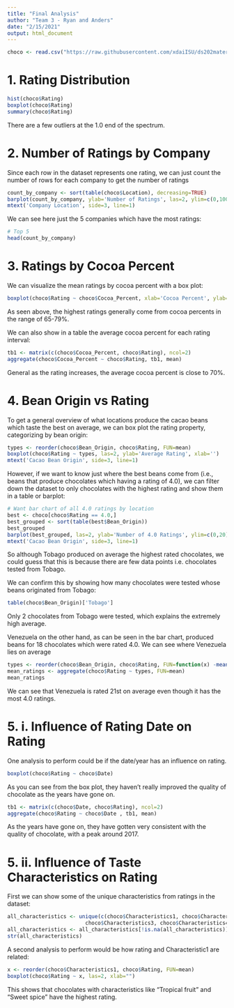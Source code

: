 ```yaml
---
title: "Final Analysis"
author: "Team 3 - Ryan and Anders"
date: "2/15/2021"
output: html_document
---
```


```r
choco <- read.csv("https://raw.githubusercontent.com/xdaiISU/ds202materials/master/hwlabs/data/choco.csv") 
```

# 1. Rating Distribution
```r
hist(choco$Rating)
boxplot(choco$Rating)
summary(choco$Rating)
```
There are a few outliers at the 1.0 end of the spectrum.

# 2. Number of Ratings by Company
Since each row in the dataset represents one rating, we can just count the number
of rows for each company to get the number of ratings
```r
count_by_company <- sort(table(choco$Location), decreasing=TRUE)
barplot(count_by_company, ylab='Number of Ratings', las=2, ylim=c(0,1000))
mtext('Company Location', side=3, line=1)
```

We can see here just the 5 companies which have the most ratings:
```r
# Top 5
head(count_by_company)
```

# 3. Ratings by Cocoa Percent
We can visualize the mean ratings by cocoa percent with a box plot:
```r
boxplot(choco$Rating ~ choco$Cocoa_Percent, xlab='Cocoa Percent', ylab='Rating')
```

As seen above, the highest ratings generally come from cocoa percents in the range of 65-79%.

We can also show in a table the average cocoa percent for each rating interval:
```r
tb1 <- matrix(c(choco$Cocoa_Percent, choco$Rating), ncol=2)
aggregate(choco$Cocoa_Percent ~ choco$Rating, tb1, mean)
```

General as the rating increases, the average cocoa percent is close to 70%.

# 4. Bean Origin vs Rating
To get a general overview of what locations produce the cacao beans which taste
the best on average, we can box plot the rating property, categorizing by
bean origin:
```r

types <- reorder(choco$Bean_Origin, choco$Rating, FUN=mean)
boxplot(choco$Rating ~ types, las=2, ylab='Average Rating', xlab='')
mtext('Cacao Bean Origin', side=3, line=1)
```

However, if we want to know just where the best beans come from (i.e., beans
that produce chocolates which having a rating of 4.0), we can filter down
the dataset to only chocolates with the highest rating and show them in a table
or barplot:
```r
# Want bar chart of all 4.0 ratings by location
best <- choco[choco$Rating == 4.0,]
best_grouped <- sort(table(best$Bean_Origin))
best_grouped
barplot(best_grouped, las=2, ylab='Number of 4.0 Ratings', ylim=c(0,20))
mtext('Cacao Bean Origin', side=3, line=1)
```

So although Tobago produced on average the highest rated chocolates, we could guess
that this is because there are few data points i.e. chocolates tested from Tobago.

We can confirm this by showing how many chocolates were tested whose beans
originated from Tobago:
```r
table(choco$Bean_Origin)['Tobago']
```
Only 2 chocolates from Tobago were tested, which explains the extremely high average.

Venezuela on the other hand, as can be seen in the bar chart, produced beans
for 18 chocolates which were rated 4.0. We can see where Venezuela lies on average

```r
types <- reorder(choco$Bean_Origin, choco$Rating, FUN=function(x) -mean(x))
mean_ratings <- aggregate(choco$Rating ~ types, FUN=mean)
mean_ratings
```

We can see that Venezuela is rated 21st on average even though it has the most
4.0 ratings.

# 5. i. Influence of Rating Date on Rating
One analysis to perform could be if the date/year has an influence on rating. 
```r
boxplot(choco$Rating ~ choco$Date)
```

As you can see from the box plot, they haven't really improved the quality of chocolate as the years
have gone on. 

```r
tb1 <- matrix(c(choco$Date, choco$Rating), ncol=2)
aggregate(choco$Rating ~ choco$Date , tb1, mean)
```

As the years have gone on, they have gotten very consistent with the quality of chocolate, with a peak 
around 2017. 


# 5. ii. Influence of Taste Characteristics on Rating

First we can show some of the unique characteristics from ratings in the dataset:

```r
all_characteristics <- unique(c(choco$Characteristics1, choco$Characteristics2, 
                         choco$Characteristics3, choco$Characteristics4))
all_characteristics <- all_characteristics[!is.na(all_characteristics)]
str(all_characteristics)
```


A second analysis to perform would be how rating and Characteristic1 are related:
```r
x <- reorder(choco$Characteristics1, choco$Rating, FUN=mean)
boxplot(choco$Rating ~ x, las=2, xlab="")
```

This shows that chocolates with characteristics like "Tropical fruit" and "Sweet spice"
have the highest rating.

